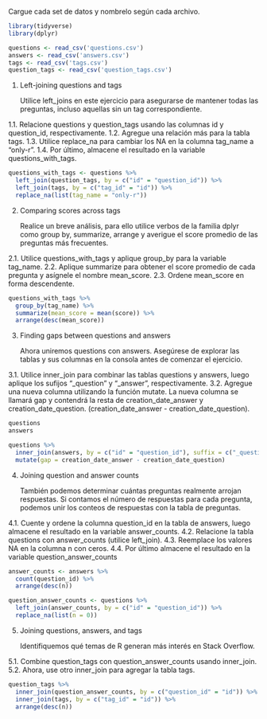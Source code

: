 Cargue cada set de datos y nombrelo según cada archivo.
 
```r
library(tidyverse)
library(dplyr)

questions <- read_csv('questions.csv')
answers <- read_csv('answers.csv')
tags <- read_csv('tags.csv')
question_tags <- read_csv('question_tags.csv')

```

1. Left-joining questions and tags

   Utilice left_joins en este ejercicio para asegurarse de mantener todas las preguntas, incluso
   aquellas sin un tag correspondiente.

1.1. Relacione questions y question_tags usando las columnas id y question_id,
     respectivamente.
1.2. Agregue una relación más para la tabla tags.
1.3. Utilice replace_na para cambiar los NA en la columna tag_name a "only-r".
1.4. Por último, almacene el resultado en la variable questions_with_tags.

```r
questions_with_tags <- questions %>%
  left_join(question_tags, by = c("id" = "question_id")) %>%
  left_join(tags, by = c("tag_id" = "id")) %>%
  replace_na(list(tag_name = "only-r"))

```


2. Comparing scores across tags

   Realice un breve análisis, para ello utilice verbos de la familia dplyr como group by, summarize,
   arrange y averigue el score promedio de las preguntas más frecuentes.

2.1. Utilice questions_with_tags y aplique group_by para la variable tag_name.
2.2. Aplique summarize para obtener el score promedio de cada pregunta y asígnele el
     nombre mean_score.
2.3. Ordene mean_score en forma descendente.

```r
questions_with_tags %>%
  group_by(tag_name) %>%
  summarize(mean_score = mean(score)) %>%
  arrange(desc(mean_score))

```


3. Finding gaps between questions and answers

   Ahora uniremos questions con answers. Asegúrese de explorar las tablas y sus columnas en la
   consola antes de comenzar el ejercicio.

3.1. Utilice inner_join para combinar las tablas questions y answers, luego aplique los sufijos
     "_question" y "_answer", respectivamente.
3.2. Agregue una nueva columna utilizando la función mutate. La nueva columna se llamará
     gap y contendrá la resta de creation_date_answer y creation_date_question.
     (creation_date_answer - creation_date_question).

```r
questions
answers

questions %>%
  inner_join(answers, by = c("id" = "question_id"), suffix = c("_question", "_answer")) %>%
  mutate(gap = creation_date_answer - creation_date_question)

```


4. Joining question and answer counts

   También podemos determinar cuántas preguntas realmente arrojan respuestas. Si contamos el
   número de respuestas para cada pregunta, podemos unir los conteos de respuestas con la tabla
   de preguntas.

4.1. Cuente y ordene la columna question_id en la tabla de answers, luego almacene el
     resultado en la variable answer_counts.
4.2. Relacione la tabla questions con answer_counts (utilice left_join).
4.3. Reemplace los valores NA en la columna n con ceros.
4.4. Por último almacene el resultado en la variable question_answer_counts

```r
answer_counts <- answers %>%
  count(question_id) %>%
  arrange(desc(n))

question_answer_counts <- questions %>%
  left_join(answer_counts, by = c("id" = "question_id")) %>%
  replace_na(list(n = 0))

```


5. Joining questions, answers, and tags

   Identifiquemos qué temas de R generan más interés en Stack Overflow.

5.1. Combine question_tags con question_answer_counts usando inner_join.
5.2. Ahora, use otro inner_join para agregar la tabla tags.

```r
question_tags %>%
  inner_join(question_answer_counts, by = c("question_id" = "id")) %>%
  inner_join(tags, by = c("tag_id" = "id")) %>%
  arrange(desc(n))

```

